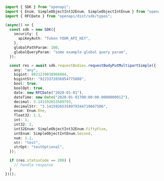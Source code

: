```typescript showLineNumbers copy filename="Request Body Put Multipart Simple usage example"
import { SDK } from "openapi";
import { Enum, SimpleObjectInt32Enum, SimpleObjectIntEnum } from "openapi/dist/sdk/models/shared";
import { RFCDate } from "openapi/dist/sdk/types";

(async() => {
  const sdk = new SDK({
    security: {
      apiKeyAuth: "Token YOUR_API_KEY",
    },
    globalPathParam: 100,
    globalQueryParam: "some example global query param",
  });

  const res = await sdk.requestBodies.requestBodyPutMultipartSimple({
    any: "any",
    bigint: 8821239038968084,
    bigintStr: "9223372036854775808",
    bool: true,
    boolOpt: true,
    date: new RFCDate("2020-01-01"),
    dateTime: new Date("2020-01-01T00:00:00.000000001Z"),
    decimal: 3.141592653589793,
    decimalStr: "3.14159265358979344719667586",
    enum: Enum.One,
    float32: 1.1,
    int: 1,
    int32: 1,
    int32Enum: SimpleObjectInt32Enum.FiftyFive,
    intEnum: SimpleObjectIntEnum.Second,
    num: 1.1,
    str: "test",
    strOpt: "testOptional",
  });

  if (res.statusCode == 200) {
    // handle response
  }
})();
```
